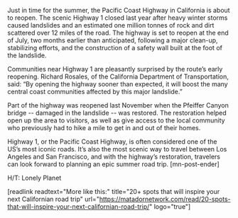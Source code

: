 Just in time for the summer, the Pacific Coast Highway in California is about to reopen. The scenic Highway 1 closed last year after heavy winter storms caused landslides and an estimated one million tonnes of rock and dirt scattered over 12 miles of the road. The highway is set to reopen at the end of July, two months earlier than anticipated, following a major clean-up, stabilizing efforts, and the construction of a safety wall built at the foot of the landslide.

Communities near Highway 1 are pleasantly surprised by the route’s early reopening. Richard Rosales, of the California Department of Transportation, said: “By opening the highway sooner than expected, it will boost the many central coast communities affected by this major landslide.” 


Part of the highway was reopened last November when the Pfeiffer Canyon bridge -- damaged in the landslide --  was restored. The restoration helped open up the area to visitors, as well as give access to the local community who previously had to hike a mile to get in and out of their homes. 

Highway 1, or the Pacific Coast Highway, is often considered one of the US’s most iconic roads. It’s also the most scenic way to travel between Los Angeles and San Francisco, and with the highway’s restoration, travelers can look forward to planning an epic summer road trip. [mn-post-ender]

H/T: Lonely Planet

[readlink readtext="More like this:" title="20+ spots that will inspire your next Californian road trip" url="https://matadornetwork.com/read/20-spots-that-will-inspire-your-next-californian-road-trip/" logo="true"]